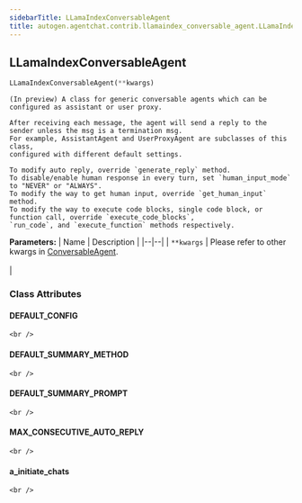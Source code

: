 ```yaml
---
sidebarTitle: LLamaIndexConversableAgent
title: autogen.agentchat.contrib.llamaindex_conversable_agent.LLamaIndexConversableAgent
---
```

<h2 id="autogen.agentchat.contrib.llamaindex_conversable_agent.LLamaIndexConversableAgent" class="doc doc-heading">
    <code class="doc-symbol doc-symbol-heading doc-symbol-class"></code>
    <span class="doc doc-object-name doc-class-name">LLamaIndexConversableAgent</span>
    <a href="#autogen.agentchat.contrib.llamaindex_conversable_agent.LLamaIndexConversableAgent" class="headerlink" title="Permanent link"></a>
</h2>

```python
LLamaIndexConversableAgent(**kwargs)
```

    (In preview) A class for generic conversable agents which can be configured as assistant or user proxy.
    
    After receiving each message, the agent will send a reply to the sender unless the msg is a termination msg.
    For example, AssistantAgent and UserProxyAgent are subclasses of this class,
    configured with different default settings.
    
    To modify auto reply, override `generate_reply` method.
    To disable/enable human response in every turn, set `human_input_mode` to "NEVER" or "ALWAYS".
    To modify the way to get human input, override `get_human_input` method.
    To modify the way to execute code blocks, single code block, or function call, override `execute_code_blocks`,
    `run_code`, and `execute_function` methods respectively.

<b>Parameters:</b>
| Name | Description |
|--|--|
| `**kwargs` | Please refer to other kwargs in [ConversableAgent](../conversable_agent#init).<br/><br/> |

### Class Attributes

<code class="doc-symbol doc-symbol-heading doc-symbol-attribute"></code>
#### DEFAULT_CONFIG
<a href="#autogen.agentchat.contrib.llamaindex_conversable_agent.LLamaIndexConversableAgent.DEFAULT_CONFIG" class="headerlink" title="Permanent link"></a>

    <br />

<code class="doc-symbol doc-symbol-heading doc-symbol-attribute"></code>
#### DEFAULT_SUMMARY_METHOD
<a href="#autogen.agentchat.contrib.llamaindex_conversable_agent.LLamaIndexConversableAgent.DEFAULT_SUMMARY_METHOD" class="headerlink" title="Permanent link"></a>

    <br />

<code class="doc-symbol doc-symbol-heading doc-symbol-attribute"></code>
#### DEFAULT_SUMMARY_PROMPT
<a href="#autogen.agentchat.contrib.llamaindex_conversable_agent.LLamaIndexConversableAgent.DEFAULT_SUMMARY_PROMPT" class="headerlink" title="Permanent link"></a>

    <br />

<code class="doc-symbol doc-symbol-heading doc-symbol-attribute"></code>
#### MAX_CONSECUTIVE_AUTO_REPLY
<a href="#autogen.agentchat.contrib.llamaindex_conversable_agent.LLamaIndexConversableAgent.MAX_CONSECUTIVE_AUTO_REPLY" class="headerlink" title="Permanent link"></a>

    <br />

<code class="doc-symbol doc-symbol-heading doc-symbol-attribute"></code>
#### a_initiate_chats
<a href="#autogen.agentchat.contrib.llamaindex_conversable_agent.LLamaIndexConversableAgent.a_initiate_chats" class="headerlink" title="Permanent link"></a>

    <br />